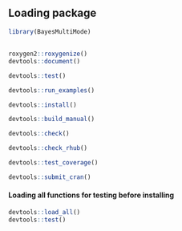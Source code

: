 ## Loading package
```r
library(BayesMultiMode)
```

## 
```r
roxygen2::roxygenize()
devtools::document()

devtools::test()

devtools::run_examples()

devtools::install()

devtools::build_manual()

devtools::check()

devtools::check_rhub()

devtools::test_coverage()

devtools::submit_cran()
```

#### Loading all functions for testing before installing
```r
devtools::load_all()
devtools::test()
```
